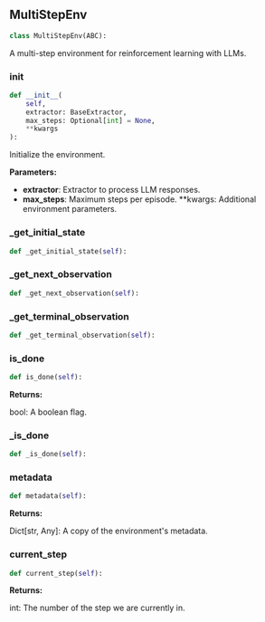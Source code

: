 <a id="camel.environments.multi_step"></a>

<a id="camel.environments.multi_step.MultiStepEnv"></a>

## MultiStepEnv

```python
class MultiStepEnv(ABC):
```

A multi-step environment for reinforcement learning with LLMs.

<a id="camel.environments.multi_step.MultiStepEnv.__init__"></a>

### __init__

```python
def __init__(
    self,
    extractor: BaseExtractor,
    max_steps: Optional[int] = None,
    **kwargs
):
```

Initialize the environment.

**Parameters:**

- **extractor**: Extractor to process LLM responses.
- **max_steps**: Maximum steps per episode. **kwargs: Additional environment parameters.

<a id="camel.environments.multi_step.MultiStepEnv._get_initial_state"></a>

### _get_initial_state

```python
def _get_initial_state(self):
```

<a id="camel.environments.multi_step.MultiStepEnv._get_next_observation"></a>

### _get_next_observation

```python
def _get_next_observation(self):
```

<a id="camel.environments.multi_step.MultiStepEnv._get_terminal_observation"></a>

### _get_terminal_observation

```python
def _get_terminal_observation(self):
```

<a id="camel.environments.multi_step.MultiStepEnv.is_done"></a>

### is_done

```python
def is_done(self):
```

**Returns:**

  bool: A boolean flag.

<a id="camel.environments.multi_step.MultiStepEnv._is_done"></a>

### _is_done

```python
def _is_done(self):
```

<a id="camel.environments.multi_step.MultiStepEnv.metadata"></a>

### metadata

```python
def metadata(self):
```

**Returns:**

  Dict[str, Any]: A copy of the environment's metadata.

<a id="camel.environments.multi_step.MultiStepEnv.current_step"></a>

### current_step

```python
def current_step(self):
```

**Returns:**

  int: The number of the step we are currently in.
